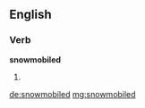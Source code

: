 ==English==

===Verb===
'''snowmobiled'''

# {{past of|snowmobile}}

[[de:snowmobiled]]
[[mg:snowmobiled]]